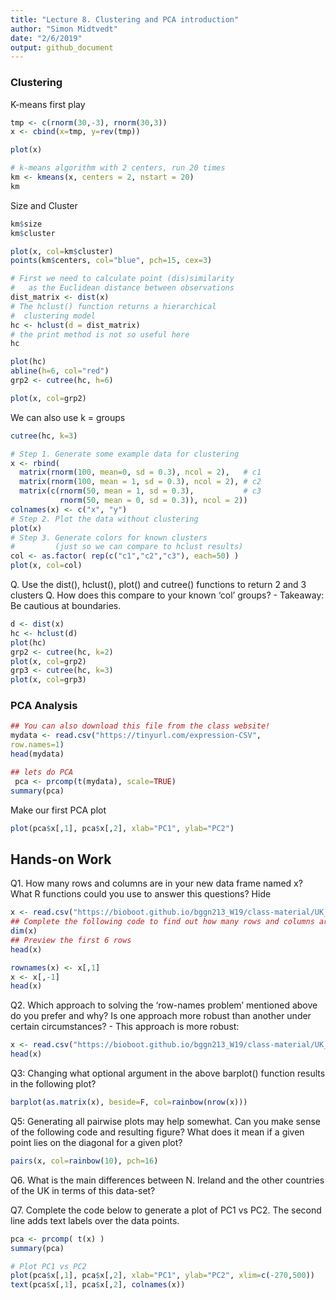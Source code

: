 ```yaml
---
title: "Lecture 8. Clustering and PCA introduction"
author: "Simon Midtvedt"
date: "2/6/2019"
output: github_document
---
```


### Clustering 

K-means first play
```r
tmp <- c(rnorm(30,-3), rnorm(30,3))
x <- cbind(x=tmp, y=rev(tmp))

plot(x)
```

```r
# k-means algorithm with 2 centers, run 20 times
km <- kmeans(x, centers = 2, nstart = 20)
km
```

Size and Cluster
```r
km$size
km$cluster
```

```r
plot(x, col=km$cluster)
points(km$centers, col="blue", pch=15, cex=3)
```

```r
# First we need to calculate point (dis)similarity
#   as the Euclidean distance between observations
dist_matrix <- dist(x)
# The hclust() function returns a hierarchical
#  clustering model
hc <- hclust(d = dist_matrix)
# the print method is not so useful here
hc
```

```r
plot(hc)
abline(h=6, col="red")
grp2 <- cutree(hc, h=6)
```

```r
plot(x, col=grp2)
```

We can also use k = groups
```r
cutree(hc, k=3)
```


```r
# Step 1. Generate some example data for clustering
x <- rbind(
  matrix(rnorm(100, mean=0, sd = 0.3), ncol = 2),   # c1
  matrix(rnorm(100, mean = 1, sd = 0.3), ncol = 2), # c2
  matrix(c(rnorm(50, mean = 1, sd = 0.3),           # c3
           rnorm(50, mean = 0, sd = 0.3)), ncol = 2))
colnames(x) <- c("x", "y")
# Step 2. Plot the data without clustering
plot(x)
# Step 3. Generate colors for known clusters
#         (just so we can compare to hclust results)
col <- as.factor( rep(c("c1","c2","c3"), each=50) )
plot(x, col=col)
```

Q. Use the dist(), hclust(), plot() and cutree() functions to return 2 and 3 clusters
Q. How does this compare to your known 'col' groups?
- Takeaway: Be cautious at boundaries.
```r
d <- dist(x)
hc <- hclust(d)
plot(hc)
grp2 <- cutree(hc, k=2)
plot(x, col=grp2)
grp3 <- cutree(hc, k=3)
plot(x, col=grp3)
```


### PCA Analysis
```r
## You can also download this file from the class website!
mydata <- read.csv("https://tinyurl.com/expression-CSV",
row.names=1)
head(mydata)
```

```r
## lets do PCA
 pca <- prcomp(t(mydata), scale=TRUE)
summary(pca)
```

Make our first PCA plot
```r
plot(pca$x[,1], pca$x[,2], xlab="PC1", ylab="PC2")
```




## Hands-on Work
Q1. How many rows and columns are in your new data frame named x? What R functions could you use to answer this questions?
Hide


```r
x <- read.csv("https://bioboot.github.io/bggn213_W19/class-material/UK_foods.csv")
## Complete the following code to find out how many rows and columns are in x?
dim(x)
## Preview the first 6 rows
head(x)

rownames(x) <- x[,1]
x <- x[,-1]
head(x)
```

Q2. Which approach to solving the ‘row-names problem’ mentioned above do you prefer and why? Is one approach more robust than another under certain circumstances?
- This approach is more robust:
```r
x <- read.csv("https://bioboot.github.io/bggn213_W19/class-material/UK_foods.csv", row.names = 1)
head(x)
```

Q3: Changing what optional argument in the above barplot() function results in the following plot?
```r
barplot(as.matrix(x), beside=F, col=rainbow(nrow(x)))
```

Q5: Generating all pairwise plots may help somewhat. Can you make sense of the following code and resulting figure? What does it mean if a given point lies on the diagonal for a given plot?

```r
pairs(x, col=rainbow(10), pch=16)
```

Q6. What is the main differences between N. Ireland and the other countries of the UK in terms of this data-set?

Q7. Complete the code below to generate a plot of PC1 vs PC2. The second line adds text labels over the data points.

```r
pca <- prcomp( t(x) )
summary(pca)
```
```r
# Plot PC1 vs PC2
plot(pca$x[,1], pca$x[,2], xlab="PC1", ylab="PC2", xlim=c(-270,500))
text(pca$x[,1], pca$x[,2], colnames(x))
```

